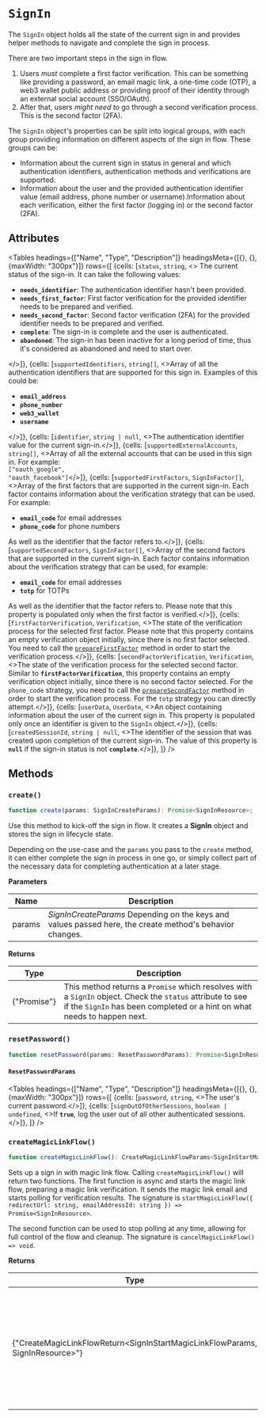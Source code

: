 
# `SignIn`

The `SignIn` object holds all the state of the current sign in and provides helper methods to navigate and complete the sign in process.

There are two important steps in the sign in flow.

1. Users *must* complete a first factor verification. This can be something like providing a password, an email magic link, a one-time code (OTP), a web3 wallet public address or providing proof of their identity through an external social account (SSO/OAuth).
2. After that, users *might need to* go through a second verification process. This is the second factor (2FA).

The `SignIn` object's properties can be split into logical groups, with each group providing information on different aspects of the sign in flow. These groups can be:

- Information about the current sign in status in general and which authentication identifiers, authentication methods and verifications are supported.
- Information about the user and the provided authentication identifier value (email address, phone number or username).Information about each verification, either the first factor (logging in) or the second factor (2FA).

## Attributes

<Tables
  headings={["Name", "Type", "Description"]}
  headingsMeta={[{}, {}, {maxWidth: "300px"}]}
  rows={[
    {cells: [<code>status</code>, <code>string</code>, <>
    The current status of the sign-in. It can take the following values:
    <ul>
     <li><code><strong>needs_identifier</strong></code>: The authentication identifier hasn't been provided.</li>
     <li><code><strong>needs_first_factor</strong></code>: First factor verification for the provided identifier needs to be prepared and verified.</li>
     <li><code><strong>needs_second_factor</strong></code>: Second factor verification (2FA) for the provided identifier needs to be prepared and verified.</li>
     <li><code><strong>complete</strong></code>: The sign-in is complete and the user is authenticated.</li>
     <li><code><strong>abandoned</strong></code>: The sign-in has been inactive for a long period of time, thus it's considered as abandoned and need to start over.</li>
     </ul>
    </>]},
    {cells: [<code>supportedIdentifiers</code>, <code>string[]</code>, <>Array of all the authentication identifiers that are supported for this sign in. Examples of this could be:
    <ul>
    <li><code><strong>email_address</strong></code></li>
    <li><code><strong>phone_number</strong></code></li>
    <li><code><strong>web3_wallet</strong></code></li>
    <li><code><strong>username</strong></code></li>
    </ul>
    </>]},
    {cells: [<code>identifier</code>, <code>string | null</code>, <>The authentication identifier value for the current sign-in.</>]},
    {cells: [<code>supportedExternalAccounts</code>, <code>string[]</code>, <>Array of all the external accounts that can be used in this sign in. For example:<br/><code>["oauth_google", "oauth_facebook"]</code></>]},
    {cells: [<code>supportedFirstFactors</code>, <code>SignInFactor[]</code>, <>Array of the first factors that are supported in the current sign-in. Each factor contains information about the verification strategy that can be used. For example:
    <ul>
    <li><strong><code>email_code</code></strong> for email addresses</li>
    <li><strong><code>phone_code</code></strong> for phone numbers</li>
    </ul>
    As well as the identifier that the factor refers to.</>]},
    {cells: [<code>supportedSecondFactors</code>, <code>SignInFactor[]</code>, <>Array of the second factors that are supported in the current sign-in. Each factor contains information about the verification strategy that can be used, for example:
    <ul>
    <li><strong><code>email_code</code></strong> for email addresses</li>
    <li><strong><code>totp</code></strong> for TOTPs</li>
    </ul>
    As well as the identifier that the factor refers to. Please note that this property is populated only when the first factor is verified.</>]},
    {cells: [<code>firstFactorVerification</code>, <code>Verification</code>, <>The state of the verification process for the selected first factor. Please note that this property contains an empty verification object initially, since there is no first factor selected. You need to call the <a href="/reference-js/sign-in/first-factor#preparefirstfactor"><code>prepareFirstFactor</code></a> method in order to start the verification process.</>]},
    {cells: [<code>secondFactorVerification</code>, <code>Verification</code>, <>The state of the verification process for the selected second factor. Similar to <strong><code>firstFactorVerification</code></strong>, this property contains an empty verification object initially, since there is no second factor selected. For the <code>phone_code</code> strategy, you need to call the <a href="/reference-js/sign-in/second-factor#preparesecondfactor"><code>prepareSecondFactor</code></a> method in order to start the verification process. For the <code>totp</code> strategy you can directly attempt.</>]},
    {cells: [<code>userData</code>, <code>UserDate</code>, <>An object containing information about the user of the current sign in. This property is populated only once an identifier is given to the <code>SignIn</code> object.</>]},
    {cells: [<code>createdSessionId</code>, <code>string | null</code>, <>The identifier of the session that was created upon completion of the current sign-in. The value of this property is <strong><code>null</code></strong> if the sign-in status is not <strong><code>complete</code></strong>.</>]},
  ]}
/>

## Methods

### `create()`

```typescript
function create(params: SignInCreateParams): Promise<SignInResource>;
```

Use this method to kick-off the sign in flow. It creates a **SignIn** object and stores the sign in lifecycle state.

Depending on the use-case and the `params` you pass to the `create` method, it can either complete the sign in process in one go, or simply collect part of the necessary data for completing authentication at a later stage.

**Parameters**

| Name   | Description                                                  |
| ------ | ------------------------------------------------------------ |
| params | *SignInCreateParams* Depending on the keys and values passed here, the create method's behavior changes. |

**Returns**

| Type                    | Description                                                  |
| ----------------------- | ------------------------------------------------------------ |
| {"Promise<SignInResource>"} | This method returns a `Promise` which resolves with a `SignIn` object. Check the `status` attribute to see if the `SignIn` has been completed or a hint on what needs to happen next. |

### `resetPassword()`

```typescript
function resetPassword(params: ResetPasswordParams): Promise<SignInResource>;
```

#### `ResetPasswordParams`


<Tables
  headings={["Name", "Type", "Description"]}
  headingsMeta={[{}, {}, {maxWidth: "300px"}]}
  rows={[
    {cells: [<code>password</code>, <code>string</code>, <>The user's current password.</>]},
    {cells: [<code>signOutOfOtherSessions</code>, <code>boolean | undefined</code>, <>If <strong><code>true</code></strong>, log the user out of all other authenticated sessions.</>]},
  ]}
/>


### `createMagicLinkFlow()`

```typescript
function createMagicLinkFlow(): CreateMagicLinkFlowParams<SignInStartMagicLinkFlowParams, SignInResource>;
```

Sets up a sign in with magic link flow. Calling `createMagicLinkFlow()` will return two functions. The first function is async and starts the magic link flow, preparing a magic link verification. It sends the magic link email and starts polling for verification results. The signature is `startMagicLinkFlow({ redirectUrl: string, emailAddressId: string }) => Promise<SignInResource>`.

The second function can be used to stop polling at any time, allowing for full control of the flow and cleanup. The signature is `cancelMagicLinkFlow() => void`.

**Returns**

| Type                                                         | Description                                                  |
| ------------------------------------------------------------ | ------------------------------------------------------------ |
| {"CreateMagicLinkFlowReturn<SignInStartMagicLinkFlowParams, SignInResource>"} | This method returns two functions. One to start the magic link flow and the other to cancel waiting for the results. |
